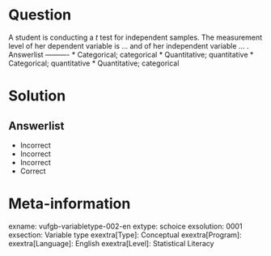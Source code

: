 Question
========

A student is conducting a *t* test for independent samples. The measurement level of her dependent variable is ... and of her independent variable ... . 
Answerlist
----------
* Categorical; categorical
* Quantitative; quantitative
* Categorical; quantitative
* Quantitative; categorical

Solution
========

Answerlist
----------
* Incorrect
* Incorrect
* Incorrect
* Correct

Meta-information
================
exname: vufgb-variabletype-002-en
extype: schoice
exsolution: 0001
exsection: Variable type
exextra[Type]: Conceptual
exextra[Program]: 
exextra[Language]: English
exextra[Level]: Statistical Literacy
